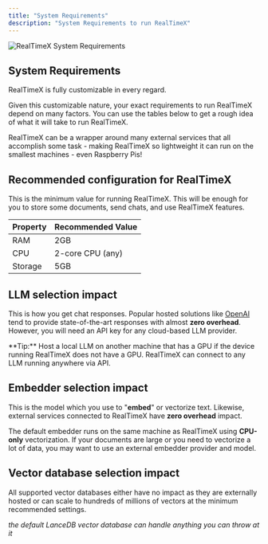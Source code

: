 ```yaml
---
title: "System Requirements"
description: "System Requirements to run RealTimeX"
---
```



<Image
  src="/images/getting-started/installation/system-requirements.png"
  height={1080}
  width={1920}
  quality={100}
  alt="RealTimeX System Requirements"
/>

## System Requirements

RealTimeX is fully customizable in every regard.

Given this customizable nature, your exact requirements to run RealTimeX depend on many factors. You can use the tables below to get a rough idea of what it will take to run RealTimeX.

RealTimeX can be a wrapper around many external services that all accomplish some task - making RealTimeX so lightweight it can run on the smallest machines - even Raspberry Pis!

## Recommended configuration for RealTimeX

This is the minimum value for running RealTimeX. This will be enough for you to store some documents, send chats, and use RealTimeX features.

| Property | Recommended Value |
| -------- | ----------------- |
| RAM      | 2GB               |
| CPU      | 2-core CPU (any)  |
| Storage  | 5GB               |

## LLM selection impact

This is how you get chat responses. Popular hosted solutions like [OpenAI](https://openai.com/) tend to provide state-of-the-art responses with almost **zero overhead**. However, you will need an API key for any cloud-based LLM provider.

<Callout type="info" emoji="️💡">
  **Tip:** Host a local LLM on another machine that has a GPU if the device
  running RealTimeX does not have a GPU. RealTimeX can connect to any LLM
  running anywhere via API.
</Callout>

## Embedder selection impact

This is the model which you use to "**embed**" or vectorize text. Likewise, external services connected to RealTimeX have **zero overhead** impact.

The default embedder runs on the same machine as RealTimeX using **CPU-only** vectorization. If your documents are large or you need to vectorize a lot of data, you may want to use an external embedder provider and model.

## Vector database selection impact

All supported vector databases either have no impact as they are externally hosted or can scale to hundreds of millions of vectors at the minimum recommended settings.

_the default LanceDB vector database can handle anything you can throw at it_

